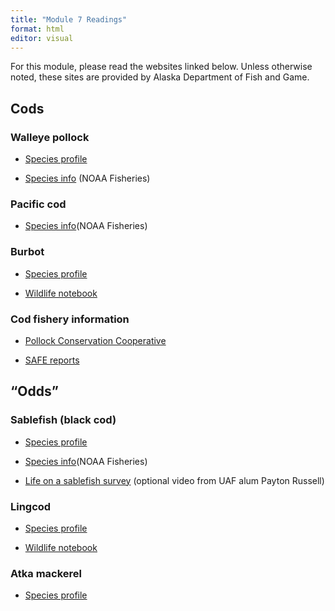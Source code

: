 ```yaml
---
title: "Module 7 Readings"
format: html
editor: visual
---
```


For this module, please read the websites linked below. Unless otherwise noted, these sites are provided by Alaska Department of Fish and Game.

## Cods

### Walleye pollock

-   [Species profile](https://www.adfg.alaska.gov/index.cfm?adfg=walleyepollock.main)

-   [Species info](https://www.fisheries.noaa.gov/species/alaska-pollock) (NOAA Fisheries)

### Pacific cod

-   [Species info](https://www.fisheries.noaa.gov/species/pacific-cod)(NOAA Fisheries)

### Burbot

-   [Species profile](https://www.adfg.alaska.gov/index.cfm?adfg=burbot.main)

-   [Wildlife notebook](https://www.adfg.alaska.gov/static/education/wns/burbot.pdf)

### Cod fishery information

-   [Pollock Conservation Cooperative](https://drive.google.com/file/d/15om7fKG_exDnAdgfTsReOgnn-o_Pjapz/view?usp=sharing)

-   [SAFE reports](https://www.npfmc.org/library/safe-reports/)

## "Odds"

### Sablefish (black cod)

-   [Species profile](https://www.adfg.alaska.gov/index.cfm?adfg=sablefish.main)

-   [Species info](https://www.fisheries.noaa.gov/species/sablefish)(NOAA Fisheries)

-   [Life on a sablefish survey](https://www.youtube.com/watch?v=nUrrAniwqbs) (optional video from UAF alum Payton Russell)

### Lingcod

-   [Species profile](https://www.adfg.alaska.gov/index.cfm?adfg=lingcod.main)

-   [Wildlife notebook](https://www.adfg.alaska.gov/static/education/wns/lingcod.pdf)

### Atka mackerel

-   [Species profile](https://www.adfg.alaska.gov/index.cfm?adfg=atkamackerel.main)
